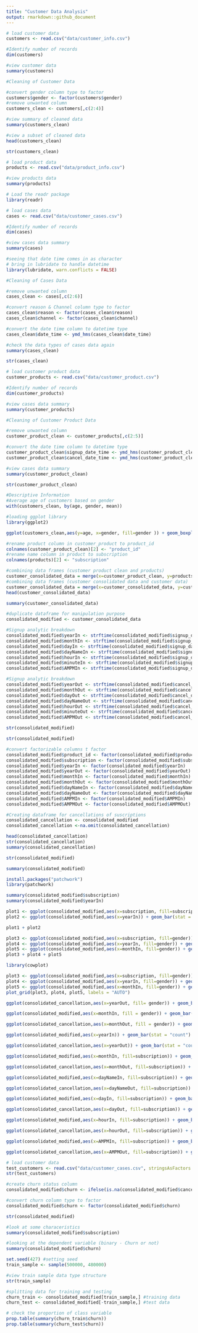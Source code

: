 ```yaml
---
title: "Customer Data Analysis"
output: rmarkdown::github_document
---
```

```r
# load customer data
customers <- read.csv("data/customer_info.csv")
```


```r
#Identify number of records
dim(customers)
```
```r
#view customer data
summary(customers)
```

```r
#Cleaning of Customer Data

#convert gender column type to factor
customers$gender <- factor(customers$gender)
#remove unwanted column
customers_clean <- customers[,c(2:4)]
```

```r
#view summary of cleaned data
summary(customers_clean)
```

```r
#view a subset of cleaned data
head(customers_clean)
```

```r
str(customers_clean)
```

```r
# load product data
products <- read.csv("data/product_info.csv")
```

```r
#view products data
summary(products)
```

```r
# Load the readr package
library(readr)
```


```r
# load cases data
cases <- read.csv("data/customer_cases.csv")
```

```r
#Identify number of records
dim(cases)
```

```r
#view cases data summary
summary(cases)
```

```r
#seeing that date time comes in as character
# bring in lubridate to handle datetime
library(lubridate, warn.conflicts = FALSE)
```


```r
#Cleaning of Cases Data

#remove unwanted column
cases_clean <- cases[,c(2:6)]

#convert reason & Channel column type to factor
cases_clean$reason <- factor(cases_clean$reason)
cases_clean$channel <- factor(cases_clean$channel)

#convert the date time column to datetime type
cases_clean$date_time <- ymd_hms(cases_clean$date_time)
```

```r
#check the data types of cases data again
summary(cases_clean)
```

```r
str(cases_clean)
```

```r
# load customer product data
customer_products <- read.csv("data/customer_product.csv")
```

```r
#Identify number of records
dim(customer_products)
```

```r
#view cases data summary
summary(customer_products)
```

```r
#Cleaning of Customer Product Data

#remove unwanted column
customer_product_clean <- customer_products[,c(2:5)]

#convert the date time column to datetime type
customer_product_clean$signup_date_time <- ymd_hms(customer_product_clean$signup_date_time)
customer_product_clean$cancel_date_time <- ymd_hms(customer_product_clean$cancel_date_time)
```

```r
#view cases data summary
summary(customer_product_clean)
```

```r
str(customer_product_clean)
```

```r
#Descriptive Information
#Average age of customers based on gender
with(customers_clean, by(age, gender, mean))
```

```r
#loading ggplot library
library(ggplot2)
```

```r
ggplot(customers_clean,aes(y=age, x=gender, fill=gender )) + geom_boxplot() + coord_flip()+ scale_fill_brewer(palette = "Set1")
```

```r
#rename product column in customer_product to product_id
colnames(customer_product_clean)[2] <- "product_id"
#rename name column in product to subscription
colnames(products)[2] <- "subscription"
```

```r
#combining data frames (customer product clean and products)
customer_consolidated_data = merge(x=customer_product_clean, y=products, by ="product_id", all.x = TRUE)
#combining data frames (customer consolidated data and customer data)
customer_consolidated_data = merge(x=customer_consolidated_data, y=customers_clean, by ="customer_id", all.x = TRUE)
head(customer_consolidated_data)
```

```r
summary(customer_consolidated_data)
```

```r
#duplicate dataframe for manipulation purpose
consolidated_modified <- customer_consolidated_data
```

```r
#Signup analytic breakdown
consolidated_modified$yearIn <- strftime(consolidated_modified$signup_date_time, "%Y")
consolidated_modified$monthIn <- strftime(consolidated_modified$signup_date_time, "%h")
consolidated_modified$dayIn <- strftime(consolidated_modified$signup_date_time, "%d")
consolidated_modified$dayNameIn <- strftime(consolidated_modified$signup_date_time, "%a")
consolidated_modified$hourIn <- strftime(consolidated_modified$signup_date_time, "%H")
consolidated_modified$minuteIn <- strftime(consolidated_modified$signup_date_time, "%M")
consolidated_modified$AMPMIn <- strftime(consolidated_modified$signup_date_time, "%p")
```

```r
#Signup analytic breakdown
consolidated_modified$yearOut <- strftime(consolidated_modified$cancel_date_time, "%Y")
consolidated_modified$monthOut <- strftime(consolidated_modified$cancel_date_time, "%h")
consolidated_modified$dayOut <- strftime(consolidated_modified$cancel_date_time, "%d")
consolidated_modified$dayNameOut <- strftime(consolidated_modified$cancel_date_time, "%a")
consolidated_modified$hourOut <- strftime(consolidated_modified$cancel_date_time, "%H")
consolidated_modified$minuteOut <- strftime(consolidated_modified$cancel_date_time, "%M")
consolidated_modified$AMPMOut <- strftime(consolidated_modified$cancel_date_time, "%p")
```

```r
str(consolidated_modified)
```
```r
str(consolidated_modified)
```


```r
#convert factorizable columns t factor
consolidated_modified$product_id <- factor(consolidated_modified$product_id)
consolidated_modified$subscription <- factor(consolidated_modified$subscription)
consolidated_modified$yearIn <- factor(consolidated_modified$yearIn)
consolidated_modified$yearOut <- factor(consolidated_modified$yearOut)
consolidated_modified$monthIn <- factor(consolidated_modified$monthIn)
consolidated_modified$monthOut <- factor(consolidated_modified$monthOut)
consolidated_modified$dayNameIn <- factor(consolidated_modified$dayNameIn)
consolidated_modified$dayNameOut <- factor(consolidated_modified$dayNameOut)
consolidated_modified$AMPMIn <- factor(consolidated_modified$AMPMIn)
consolidated_modified$AMPMOut <- factor(consolidated_modified$AMPMOut)
```

```r
#Creating dataframe for cancellations of suscriptions
consolidated_cancellation <- consolidated_modified
consolidated_cancellation <-na.omit(consolidated_cancellation)

head(consolidated_cancellation)
str(consolidated_cancellation)
summary(consolidated_cancellation)
```


```r
str(consolidated_modified)
```

```r
summary(consolidated_modified)
```

```r
install.packages("patchwork")
library(patchwork)
```

```r
summary(consolidated_modified$subscription)
summary(consolidated_modified$yearIn)
```


```r
plot1 <- ggplot(consolidated_modified,aes(x=subscription, fill=subscription)) + geom_bar(stat = "count")
plot2 <- ggplot(consolidated_modified,aes(x=yearIn)) + geom_bar(stat = "count")

plot1 + plot2
```

```r
plot3 <- ggplot(consolidated_modified,aes(x=subscription, fill=gender)) + geom_bar(stat = "count")
plot4 <- ggplot(consolidated_modified,aes(x=yearIn, fill=gender)) + geom_bar(stat = "count")
plot5 <- ggplot(consolidated_modified,aes(x=monthIn, fill=gender)) + geom_bar(stat = "count")
plot3 + plot4 + plot5
```

```r
library(cowplot)
```

```r
plot3 <- ggplot(consolidated_modified,aes(x=subscription, fill=gender)) + geom_bar(stat = "count")
plot4 <- ggplot(consolidated_modified,aes(x=yearIn, fill=gender)) + geom_bar(stat = "count")
plot5 <- ggplot(consolidated_modified,aes(x=monthIn, fill=gender)) + geom_bar(stat = "count")
plot_grid(plot3, plot4, plot5, labels = "AUTO")

```


```r
ggplot(consolidated_cancellation,aes(x=yearOut, fill= gender)) + geom_bar(stat = "count")
```

```r
ggplot(consolidated_modified,aes(x=monthIn, fill = gender)) + geom_bar(stat = "count") + coord_flip()
```
```r
ggplot(consolidated_cancellation,aes(x=monthOut, fill = gender)) + geom_bar(stat = "count") + coord_flip()
```

```r
ggplot(consolidated_modified,aes(x=yearIn)) + geom_bar(stat = "count") + ggtitle("Signup Annual Frequency")
```
```r
ggplot(consolidated_cancellation,aes(x=yearOut)) + geom_bar(stat = "count") + ggtitle("Cancellation Annual Frequency")
```


```r
ggplot(consolidated_modified,aes(x=monthIn, fill=subscription)) + geom_bar(stat = "count") + ggtitle("Signup Monthly Frequency")
```
```r
ggplot(consolidated_cancellation,aes(x=monthOut, fill=subscription)) + geom_bar(stat = "count") + ggtitle("Cancellation Monthly Frequency")
```


```r
ggplot(consolidated_modified,aes(x=dayNameIn, fill=subscription)) + geom_bar(stat = "count") + ggtitle("Signup by Day of the Week")
```
```r
ggplot(consolidated_cancellation,aes(x=dayNameOut, fill=subscription)) + geom_bar(stat = "count") + ggtitle("Cancellation by Day of the Week")
```

```r
ggplot(consolidated_modified,aes(x=dayIn, fill=subscription)) + geom_bar(stat = "count") + ggtitle("Signup by Day of the Month")
```
```r
ggplot(consolidated_cancellation,aes(x=dayOut, fill=subscription)) + geom_bar(stat = "count") + ggtitle("Cancellation by Day of the Month")
```

```r
ggplot(consolidated_modified,aes(x=hourIn, fill=subscription)) + geom_bar(stat = "count") + ggtitle("Signup by Time of the Day")
```

```r
ggplot(consolidated_cancellation,aes(x=hourOut, fill=subscription)) + geom_bar(stat = "count") + ggtitle("Cancellation by Time of the Day")
```
```r
ggplot(consolidated_modified,aes(x=AMPMIn, fill=subscription)) + geom_bar(stat = "count") + ggtitle("Signup by Period of the Day")
```
```r
ggplot(consolidated_cancellation,aes(x=AMPMOut, fill=subscription)) + geom_bar(stat = "count") + ggtitle("Cancellation by Period of the Day")
```




```r
# load customer data
test_customers <- read.csv("data/customer_cases.csv", stringsAsFactors = TRUE)
str(test_customers)
```


```r
#create churn status column
consolidated_modified$churn <- ifelse(is.na(consolidated_modified$cancel_date_time),"No", "Yes")
```

```r
#convert churn column type to factor
consolidated_modified$churn <- factor(consolidated_modified$churn)
```

```r
str(consolidated_modified)
```

```r
#look at some characeristics
summary(consolidated_modified$subscription)
```

```r
#looking at the dependent variable (binary - Churn or not)
summary(consolidated_modified$churn)
```

```r
set.seed(427) #setting seed 
train_sample <- sample(500000, 480000)

#view train sample data type structure
str(train_sample)
```

```r
#splitting data for training and testing
churn_train <- consolidated_modified[train_sample,] #training data
churn_test <- consolidated_modified[-train_sample,] #test data
```

```r
# check the proportion of class variable
prop.table(summary(churn_train$churn))
prop.table(summary(churn_test$churn))
```

